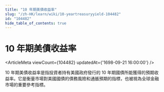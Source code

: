 ```yaml
---
title: "10 年期美債收益率"
slug: "/zh-HK/learn/wiki/10-yeartreasuryyield-104482"
id: "104482"
hide_table_of_contents: true
---
```



# 10 年期美債收益率

<ArticleMeta viewCount={104482} updatedAt={'1698-09-21 16:00:00'} />

10 年期美債收益率是指投資者持有美國政府發行的 10 年期國債所能獲得的預期收益率。它是衡量市場對美國國債的債務風險和通脹預期的指標，也被視為全球金融市場的重要參考指標。
